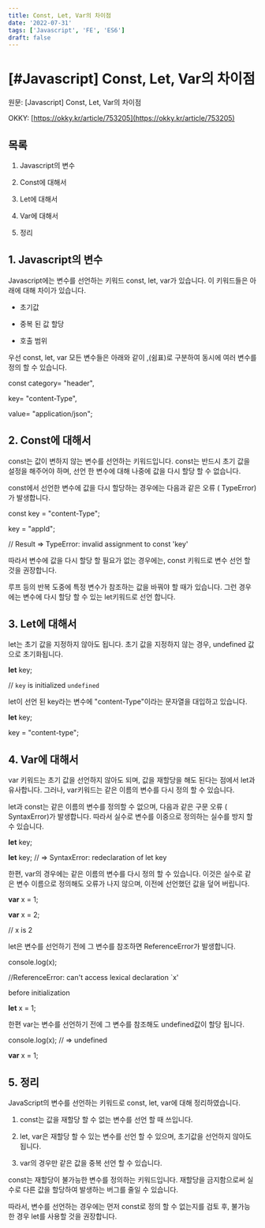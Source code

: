 ```yaml
---
title: Const, Let, Var의 차이점
date: '2022-07-31'
tags: ['Javascript', 'FE', 'ES6']
draft: false
---
```


# [#Javascript] Const, Let, Var의 차이점

원문: [Javascript] Const, Let, Var의 차이점

OKKY: [https://okky.kr/article/753205](https://okky.kr/article/753205)

## 목록

1. Javascript의 변수

1. Const에 대해서

1. Let에 대해서

1. Var에 대해서

1. 정리

## 1. Javascript의 변수

Javascript에는 변수를 선언하는 키워드 const, let, var가 있습니다.
이 키워드들은 아래에 대해 차이가 있습니다.

* 초기값

* 중복 된 값 할당

* 호출 범위

우선 const, let, var 모든 변수들은 아래와 같이 
,(쉼표)로 구분하여 동시에 여러 변수를 정의 할 수 있습니다.

const category= "header",

key= "content-Type",

value= "application/json";

## 2. Const에 대해서

const는 값이 변하지 않는 변수를 선언하는 키워드입니다. 
const는 반드시 초기 값을 설정을 해주어야 하며,
선언 한 변수에 대해 나중에 값을 다시 할당 할 수 없습니다.

const에서 선언한 변수에 값을 다시 할당하는 경우에는
다음과 같은 오류 ( TypeError)가 발생합니다.

const key = "content-Type";

key = "appId";

// Result => TypeError: invalid assignment to const 'key'

따라서 변수에 값을 다시 할당 할 필요가 없는 경우에는, 
const 키워드로 변수 선언 할 것을 권장합니다.

루프 등의 반복 도중에 특정 변수가 참조하는 값을 바꿔야 할 때가 있습니다. 
그런 경우에는 변수에 다시 할당 할 수 있는 let키워드로 선언 합니다.

## 3. Let에 대해서

let는 초기 값을 지정하지 않아도 됩니다. 
초기 값을 지정하지 않는 경우, undefined 값으로 초기화됩니다.

**let** key;

// `key` is initialized `undefined`

let이 선언 된 key라는 변수에 "content-Type"이라는 문자열을 대입하고 있습니다.

**let** key;

key = "content-type";

## 4. Var에 대해서

var 키워드는 초기 값을 선언하지 않아도 되며,
값을 재할당을 해도 된다는 점에서 let과 유사합니다.
그러나, var키워드는 같은 이름의 변수를 다시 정의 할 수 있습니다.

let과 const는 같은 이름의 변수를 정의할 수 없으며,
다음과 같은 구문 오류 ( SyntaxError)가 발생합니다. 
따라서 실수로 변수를 이중으로 정의하는 실수를 방지 할 수 있습니다.

**let** key;

**let** key; // => SyntaxError: redeclaration of let key

한편, var의 경우에는 같은 이름의 변수를 다시 정의 할 수 있습니다. 
이것은 실수로 같은 변수 이름으로 정의해도 오류가 나지 않으며,
이전에 선언했던 값을 덮어 버립니다.

**var** x = 1;

**var** x = 2;

// x is 2

let은 변수를 선언하기 전에 그 변수를 참조하면 ReferenceError가 발생합니다.

console.log(x);

//ReferenceError: can't access lexical declaration `x'

before initialization

**let** x = 1;

한편 var는 변수를 선언하기 전에 그 변수를 참조해도 undefined값이 할당 됩니다.

console.log(x); // => undefined

**var** x = 1;

## 5. 정리

JavaScript의 변수를 선언하는 키워드로 const, let, var에 대해 정리하였습니다.

1. const는 값을 재할당 할 수 없는 변수를 선언 할 때 쓰입니다.

1. let, var은 재할당 할 수 있는 변수를 선언 할 수 있으며,
초기값을 선언하지 않아도 됩니다.

1. var의 경우만 같은 값을 중복 선언 할 수 있습니다.

const는 재할당이 불가능한 변수를 정의하는 키워드입니다. 
재할당을 금지함으로써 실수로 다른 값을 할당하여 발생하는 버그를 줄일 수 있습니다.

따라서, 변수를 선언하는 경우에는 먼저 const로 정의 할 수 없는지를 검토 후,
불가능한 경우 let를 사용할 것을 권장합니다.
